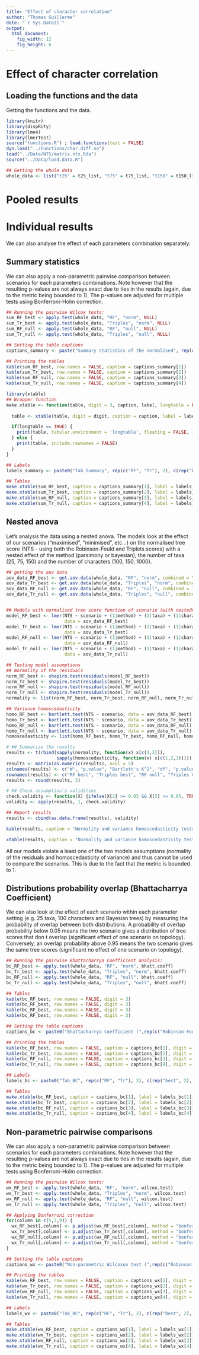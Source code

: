 ```yaml
---
title: "Effect of character correlation"
author: "Thomas Guillerme"
date: "`r Sys.Date()`"
output:
  html_document:
    fig_width: 12
    fig_height: 6
---
```


Effect of character correlation
===============


Loading the functions and the data
-----------------------------------

Getting the functions and the data.

```r
library(knitr)
library(dispRity)
library(lme4)
library(lmerTest)
source("functions.R") ; load.functions(test = FALSE)
dyn.load("../Functions/char.diff.so")
load("../Data/NTS/matrix.nts.Rda")
source("../Data/load.data.R")

## Getting the whole data
whole_data <- list("t25" = t25_list, "t75" = t75_list, "t150" = t150_list)
```

Pooled results
=================





Individual results
=================

We can also analyse the effect of each parameters combination separately:

Summary statistics
-----------------

We can also apply a non-parametric pairwise comparison between scenarios for each parameters combinations.
Note however that the resulting p-values are not always exact due to ties in the results (again, due to the metric being bounded to 1).
The p-values are adjusted for multiple tests using Bonferroni-Holm correction.

```r
## Running the pairwise Wilcox tests:
sum_RF_best <- apply.test(whole_data, "RF", "norm", NULL)
sum_Tr_best <- apply.test(whole_data, "Triples", "norm", NULL)
sum_RF_null <- apply.test(whole_data, "RF", "null", NULL)
sum_Tr_null <- apply.test(whole_data, "Triples", "null", NULL)
```

```r
## Setting the table captions
captions_summary <- paste("Summary statistics of the normalised", rep(c("Robinson-Fould", "Triplets"), 2), "distance to the", c(rep("best", 2), rep("null", 2)), "tree.")

## Printing the tables
kable(sum_RF_best, row.names = FALSE, caption = captions_summary[1])
kable(sum_Tr_best, row.names = FALSE, caption = captions_summary[2])
kable(sum_RF_null, row.names = FALSE, caption = captions_summary[3])
kable(sum_Tr_null, row.names = FALSE, caption = captions_summary[4])
```

<!-- Table for publication -->

```r
library(xtable)
## Wrapper function
make.xtable <- function(table, digit = 3, caption, label, longtable = FALSE) {
  
  table <- xtable(table, digit = digit, caption = caption, label = label)

  if(longtable == TRUE) {
    print(table, tabular.environment = 'longtable', floating = FALSE, include.rownames = FALSE)
  } else {
    print(table, include.rownames = FALSE)
  }
}

## Labels
labels_summary <- paste0("Tab_Summary", rep(c("RF", "Tr"), 2), c(rep("best", 2), rep("null", 2)))

## Tables
make.xtable(sum_RF_best, caption = captions_summary[1], label = labels_summary[1])
make.xtable(sum_Tr_best, caption = captions_summary[2], label = labels_summary[2])
make.xtable(sum_RF_null, caption = captions_summary[3], label = labels_summary[3])
make.xtable(sum_Tr_null, caption = captions_summary[4], label = labels_summary[4])
```

Nested anova
-----------------------------------

Let's analysis the data using a nested anova.
The models look at the effect of our scenarios ("maximised", "minimised", etc...) on the normalised tree score (NTS - using both the Robinson-Fould and Triplets scores) with a nested effect of the method (parsimony or bayesian), the number of taxa (25, 75, 150) and the number of characters (100, 150, 1000).

```r
## getting the aov data
aov_data_RF_best <- get.aov.data(whole_data, "RF", "norm", combined = TRUE)
aov_data_Tr_best <- get.aov.data(whole_data, "Triples", "norm", combined = TRUE)
aov_data_RF_null <- get.aov.data(whole_data, "RF", "null", combined = TRUE)
aov_data_Tr_null <- get.aov.data(whole_data, "Triples", "null", combined = TRUE)


## Models with normalised tree score function of scenario (with nestedness)
model_RF_best <- lmer(NTS ~ scenario + (1|method) + (1|taxa) + (1|character),
                      data = aov_data_RF_best)
model_Tr_best <- lmer(NTS ~ scenario + (1|method) + (1|taxa) + (1|character),
                      data = aov_data_Tr_best)
model_RF_null <- lmer(NTS ~ scenario + (1|method) + (1|taxa) + (1|character),
                      data = aov_data_RF_null)
model_Tr_null <- lmer(NTS ~ scenario + (1|method) + (1|taxa) + (1|character),
                      data = aov_data_Tr_null)

## Testing model assumptions
## Normality of the residuals
norm_RF_best <- shapiro.test(residuals(model_RF_best))
norm_Tr_best <- shapiro.test(residuals(model_Tr_best))
norm_RF_null <- shapiro.test(residuals(model_RF_null))
norm_Tr_null <- shapiro.test(residuals(model_Tr_null))
normality <- list(norm_RF_best, norm_Tr_best, norm_RF_null, norm_Tr_null)

## Variance homoscedasticity
homo_RF_best <- bartlett.test(NTS ~ scenario, data = aov_data_RF_best)
homo_Tr_best <- bartlett.test(NTS ~ scenario, data = aov_data_Tr_best)
homo_RF_null <- bartlett.test(NTS ~ scenario, data = aov_data_RF_null)
homo_Tr_null <- bartlett.test(NTS ~ scenario, data = aov_data_Tr_null)
homoscedasticity <- list(homo_RF_best, homo_Tr_best, homo_RF_null, homo_Tr_null)

# ## Summarise the results
results <- t(rbind(sapply(normality, function(x) x[c(1,2)]), 
                   sapply(homoscedasticity, function(x) x[c(1,2,3)])))
results <- matrix(as.numeric(results), ncol = 5)
colnames(results) <- c("W", "p.value", "Bartlett's K^2", "df", "p.value")
rownames(results) <- c("RF best", "Triples best", "RF null", "Triples null")
results <- round(results, 3)

# ## Check assumption's validities
check.validity <- function(X) {ifelse(X[2] >= 0.05 && X[5] >= 0.05, TRUE, FALSE)}
validity <- apply(results, 1, check.validity)

## Report results
results <- cbind(as.data.frame(results), validity)
```

```r
kable(results, caption = "Normality and variance homoscedasticity tests for anova.", digit = 3)
```

<!-- Table for publication -->

```r
xtable(results, caption = "Normality and variance homoscedasticity tests for anova.", digit = 2, label = "Tab_signif")
```


All our models violate a least one of the two models assumptions (normality of the residuals and homoscedasticity of variance) and thus cannot be used to compare the scenarios.
This is due to the fact that the metric is bounded to 1.

Distributions probability overlap (Bhattacharrya Coefficient)
-----------------------------------

We can also look at the effect of each scenario within each parameter setting (e.g. 25 taxa, 100 characters and Bayesian trees) by measuring the probability of overlap between both distributions.
A probability of overlap probability below 0.05 means the two scenario gives a distribution of tree scores that don t overlap (significant effect of one scenario on topology).
Conversely, an overlap probability above 0.95 means the two scenario gives the same tree scores (significant no effect of one scenario on topology).

```r
## Running the pairwise Bhattacharrya Coefficient analysis:
bc_RF_best <- apply.test(whole_data, "RF", "norm", bhatt.coeff)
bc_Tr_best <- apply.test(whole_data, "Triples", "norm", bhatt.coeff)
bc_RF_null <- apply.test(whole_data, "RF", "null", bhatt.coeff)
bc_Tr_null <- apply.test(whole_data, "Triples", "null", bhatt.coeff)

## Tables
kable(bc_RF_best, row.names = FALSE, digit = 3)
kable(bc_RF_best, row.names = FALSE, digit = 3)
kable(bc_RF_best, row.names = FALSE, digit = 3)
kable(bc_RF_best, row.names = FALSE, digit = 3)
```


```r
## Setting the table captions
captions_bc <- paste0("Bhattacharrya Coefficient (",rep(c("Robinson-Fould distance", "Triplets distance"), 2) ," from the ",c(rep("best", 2), rep("null", 2)), " tree)" , " between the different scenarios.")

## Printing the tables
kable(bc_RF_best, row.names = FALSE, caption = captions_bc[1], digit = 3)
kable(bc_Tr_best, row.names = FALSE, caption = captions_bc[2], digit = 3)
kable(bc_RF_null, row.names = FALSE, caption = captions_bc[3], digit = 3)
kable(bc_Tr_null, row.names = FALSE, caption = captions_bc[4], digit = 3)
```

<!-- Table for publication -->

```r
## Labels
labels_bc <- paste0("Tab_BC", rep(c("RF", "Tr"), 2), c(rep("best", 2), rep("null", 2)))

## Tables
make.xtable(bc_RF_best, caption = captions_bc[1], label = labels_bc[1])
make.xtable(bc_Tr_best, caption = captions_bc[2], label = labels_bc[2])
make.xtable(bc_RF_null, caption = captions_bc[3], label = labels_bc[3])
make.xtable(bc_Tr_null, caption = captions_bc[4], label = labels_bc[4])
```


Non-parametric pairwise comparisons
-----------------------------------

We can also apply a non-parametric pairwise comparison between scenarios for each parameters combinations.
Note however that the resulting p-values are not always exact due to ties in the results (again, due to the metric being bounded to 1).
The p-values are adjusted for multiple tests using Bonferroni-Holm correction.

```r
## Running the pairwise Wilcox tests:
wx_RF_best <- apply.test(whole_data, "RF", "norm", wilcox.test)
wx_Tr_best <- apply.test(whole_data, "Triples", "norm", wilcox.test)
wx_RF_null <- apply.test(whole_data, "RF", "null", wilcox.test)
wx_Tr_null <- apply.test(whole_data, "Triples", "null", wilcox.test)

## Applying Bonferroni correction
for(column in c(5,7,9)) {
  wx_RF_best[,column] <- p.adjust(wx_RF_best[,column], method = "bonferroni")
  wx_Tr_best[,column] <- p.adjust(wx_Tr_best[,column], method = "bonferroni")
  wx_RF_null[,column] <- p.adjust(wx_RF_null[,column], method = "bonferroni")
  wx_Tr_null[,column] <- p.adjust(wx_Tr_null[,column], method = "bonferroni")
}
```

```r
## Setting the table captions
captions_wx <- paste0("Non-parametric Wilcoxon test (",rep(c("Robinson-Fould distance", "Triplets distance"), 2) ," from the ",c(rep("best", 2), rep("null", 2)), " tree)" , " between the different scenarios (p-values corrected using Bonferroni-Holm correction).")

## Printing the tables
kable(wx_RF_best, row.names = FALSE, caption = captions_wx[1], digit = 3)
kable(wx_Tr_best, row.names = FALSE, caption = captions_wx[2], digit = 3)
kable(wx_RF_null, row.names = FALSE, caption = captions_wx[3], digit = 3)
kable(wx_Tr_null, row.names = FALSE, caption = captions_wx[4], digit = 3)
```

<!-- Table for publication -->

```r
## Labels
labels_wx <- paste0("Tab_BC", rep(c("RF", "Tr"), 2), c(rep("best", 2), rep("null", 2)))

## Tables
make.xtable(wx_RF_best, caption = captions_wx[1], label = labels_wx[1])
make.xtable(wx_Tr_best, caption = captions_wx[2], label = labels_wx[2])
make.xtable(wx_RF_null, caption = captions_wx[3], label = labels_wx[3])
make.xtable(wx_Tr_null, caption = captions_wx[4], label = labels_wx[4])
```